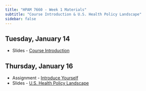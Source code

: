 ```yaml
---
title: "HPAM 7660 - Week 1 Materials"
subtitle: "Course Introduction & U.S. Health Policy Landscape"
sidebar: false
---
```


## Tuesday, January 14

- Slides - [Course Introduction](/slides/HPAM_7660_Introduction_Slides.pdf)

## Thursday, January 16

- Assignment - [Introduce Yourself](https://tulane.instructure.com/courses/2275811/assignments/14466540/)
- Slides - [U.S. Health Policy Landscape](/slides/HPAM_7660_US_Health_Policy_Landscape.pdf)
